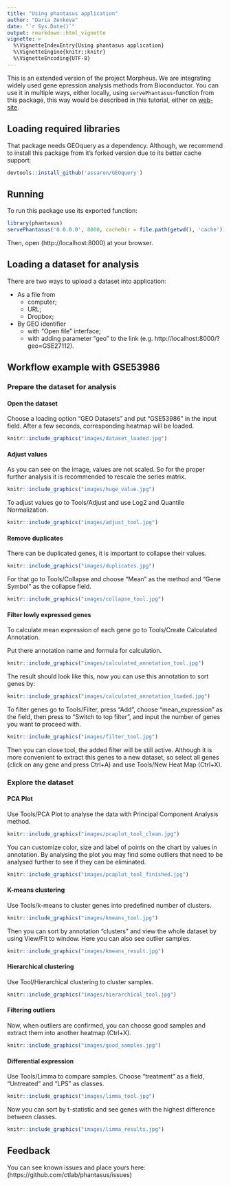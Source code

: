 ```yaml
---
title: "Using phantasus application"
author: "Daria Zenkova"
date: "`r Sys.Date()`"
output: rmarkdown::html_vignette
vignette: >
  %\VignetteIndexEntry{Using phantasus application}
  %\VignetteEngine{knitr::knitr}
  %\VignetteEncoding{UTF-8}
---
```


This is an extended version of the project Morpheus. 
We are integrating widely used gene epression analysis methods 
from Bioconductor. You can use it in multiple ways, either locally, 
using `servePhantasus`-function from this package, this way would be 
described in this tutorial, 
either on [web-site](https://artyomovlab.wustl.edu/phantasus).

## Loading required libraries

That package needs GEOquery as a dependency. Although, we recommend to install 
this package from it's forked version due to its better cache support:
```r
devtools::install_github('assaron/GEOquery')
```

## Running

To run this package use its exported function:
```r
library(phantasus)
servePhantasus('0.0.0.0', 8000, cacheDir = file.path(getwd(), 'cache'))
```
Then, open (http://localhost:8000) at your browser.

## Loading a dataset for analysis

There are two ways to upload a dataset into application:

- As a file from
    - computer;
    - URL;
    - Dropbox;
- By GEO identifier
    - with "Open file" interface;
    - with adding parameter "geo" to the link (e.g. http://localhost:8000/?geo=GSE27112).

## Workflow example with GSE53986

### Prepare the dataset for analysis

#### Open the dataset

Choose a loading option "GEO Datasets" and put "GSE53986" in the input field. 
After a few seconds, corresponding heatmap will be loaded. 
```r
knitr::include_graphics("images/dataset_loaded.jpg")
```

#### Adjust values

As you can see on the image, values are not scaled. 
So for the proper further analysis it is recommended to rescale the 
series matrix.
```r
knitr::include_graphics("images/huge_value.jpg")
```

To adjust values go to Tools/Adjust and use Log2 and Quantile Normalization.
```r
knitr::include_graphics("images/adjust_tool.jpg")
```

#### Remove duplicates

There can be duplicated genes, it is important to collapse their values.

```r
knitr::include_graphics("images/duplicates.jpg")
```

For that go to Tools/Collapse and choose "Mean" as the method and 
"Gene Symbol" as the collapse field.

```r
knitr::include_graphics("images/collapse_tool.jpg")
```

#### Filter lowly expressed genes

To calculate mean expression of each gene go to 
Tools/Create Calculated Annotation.

Put there annotation name and formula for calculation.

```r
knitr::include_graphics("images/calculated_annotation_tool.jpg")
```

The result should look like this, now you can use this annotation 
to sort genes by:

```r
knitr::include_graphics("images/calculated_annotation_loaded.jpg")
```

To filter genes go to Tools/Filter, press "Add", choose "mean_expression" 
as the field, then press to "Switch to top filter", and input the number 
of genes you want to proceed with.

```r
knitr::include_graphics("images/filter_tool.jpg")
```

Then you can close tool, the added filter will be still active. 
Although it is more convenient to extract this genes to a new dataset, 
so select all genes (click on any gene and press Ctrl+A) and 
use Tools/New Heat Map (Ctrl+X).

### Explore the dataset

#### PCA Plot

Use Tools/PCA Plot to analyse the data with 
Principal Component Analysis method. 

```r
knitr::include_graphics("images/pcaplot_tool_clean.jpg")
```

You can customize color, size and label of points on the chart 
by values in annotation. By analysing the plot you may find some outliers 
that need to be analysed further to see if they can be eliminated.

```r
knitr::include_graphics("images/pcaplot_tool_finished.jpg")
```

#### K-means clustering

Use Tools/k-means to cluster genes into predefined number of clusters.

```r
knitr::include_graphics("images/kmeans_tool.jpg")
```

Then you can sort by annotation "clusters" and view the whole dataset 
by using View/Fit to window. Here you can also see outlier samples.

```r
knitr::include_graphics("images/kmeans_result.jpg")
```

#### Hierarchical clustering

Use Tool/Hierarchical clustering to cluster samples. 

```r
knitr::include_graphics("images/hierarchical_tool.jpg")
```

#### Filtering outliers

Now, when outliers are confirmed, you can choose good samples 
and extract them into another heatmap (Ctrl+X).

```r
knitr::include_graphics("images/good_samples.jpg")
```

#### Differential expression

Use Tools/Limma to compare samples. Choose "treatment" as a field, 
"Untreated" and "LPS" as classes.

```r
knitr::include_graphics("images/limma_tool.jpg")
```

Now you can sort by t-statistic and see genes with the highest difference 
between classes.

```r
knitr::include_graphics("images/limma_results.jpg")
```

## Feedback

You can see known issues and place yours here:
(https://github.com/ctlab/phantasus/issues)
